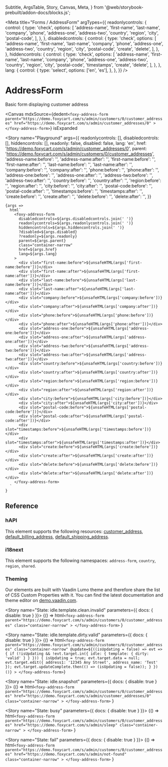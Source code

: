   Subtitle,
  ArgsTable,
  Story,
  Canvas,
  Meta,
} from '@web/storybook-prebuilt/addon-docs/blocks.js';

<Meta
  title="Forms / AddressForm"
  argTypes={{
    readonlycontrols: {
      control: {
        type: 'check',
        options: [
          'address-name',
          'first-name',
          'last-name',
          'company',
          'phone',
          'address-one',
          'address-two',
          'country',
          'region',
          'city',
          'postal-code',
        ],
      },
    },
    disabledcontrols: {
      control: {
        type: 'check',
        options: [
          'address-name',
          'first-name',
          'last-name',
          'company',
          'phone',
          'address-one',
          'address-two',
          'country',
          'region',
          'city',
          'postal-code',
          'create',
          'delete',
        ],
      },
    },
    hiddencontrols: {
      control: {
        type: 'check',
        options: [
          'address-name',
          'first-name',
          'last-name',
          'company',
          'phone',
          'address-one',
          'address-two',
          'country',
          'region',
          'city',
          'postal-code',
          'timestamps',
          'create',
          'delete',
        ],
      },
    },
    lang: {
      control: {
        type: 'select',
        options: ['en', 'es'],
      },
    },
  }}
/>

# AddressForm

<Subtitle>Basic form displaying customer address</Subtitle>

<Canvas
  mdxSource={dedent`
    <foxy-address-form
      parent="https://demo.foxycart.com/s/admin/customers/0/customer_addresses"
      href="https://demo.foxycart.com/s/admin/customer_addresses/0"
    >
    </foxy-address-form>
  `}
  isExpanded
>
  <Story
    name="Playground"
    args={{
      readonlycontrols: [],
      disabledcontrols: [],
      hiddencontrols: [],
      readonly: false,
      disabled: false,
      lang: 'en',
      href: 'https://demo.foxycart.com/s/admin/customer_addresses/0',
      parent: 'https://demo.foxycart.com/s/admin/customers/0/customer_addresses',
      'address-name:before': '',
      'address-name:after': '',
      'first-name:before': '',
      'first-name:after': '',
      'last-name:before': '',
      'last-name:after': '',
      'company:before': '',
      'company:after': '',
      'phone:before': '',
      'phone:after': '',
      'address-one:before': '',
      'address-one:after': '',
      'address-two:before': '',
      'address-two:after': '',
      'country:before': '',
      'country:after': '',
      'region:before': '',
      'region:after': '',
      'city:before': '',
      'city:after': '',
      'postal-code:before': '',
      'postal-code:after': '',
      'timestamps:before': '',
      'timestamps:after': '',
      'create:before': '',
      'create:after': '',
      'delete:before': '',
      'delete:after': '',
    }}
  >
    {args =>
      html`
        <foxy-address-form
          disabledcontrols=${args.disabledcontrols.join(' ')}
          readonlycontrols=${args.readonlycontrols.join(' ')}
          hiddencontrols=${args.hiddencontrols.join(' ')}
          ?disabled=${args.disabled}
          ?readonly=${args.readonly}
          parent=${args.parent}
          class="container-narrow"
          href=${args.href}
          lang=${args.lang}
        >
          <div slot="first-name:before">${unsafeHTML(args['first-name:before'])}</div>
          <div slot="first-name:after">${unsafeHTML(args['first-name:after'])}</div>
          <div slot="last-name:before">${unsafeHTML(args['last-name:before'])}</div>
          <div slot="last-name:after">${unsafeHTML(args['last-name:after'])}</div>
          <div slot="company:before">${unsafeHTML(args['company:before'])}</div>
          <div slot="company:after">${unsafeHTML(args['company:after'])}</div>
          <div slot="phone:before">${unsafeHTML(args['phone:before'])}</div>
          <div slot="phone:after">${unsafeHTML(args['phone:after'])}</div>
          <div slot="address-one:before">${unsafeHTML(args['address-one:before'])}</div>
          <div slot="address-one:after">${unsafeHTML(args['address-one:after'])}</div>
          <div slot="address-two:before">${unsafeHTML(args['address-two:before'])}</div>
          <div slot="address-two:after">${unsafeHTML(args['address-two:after'])}</div>
          <div slot="country:before">${unsafeHTML(args['country:before'])}</div>
          <div slot="country:after">${unsafeHTML(args['country:after'])}</div>
          <div slot="region:before">${unsafeHTML(args['region:before'])}</div>
          <div slot="region:after">${unsafeHTML(args['region:after'])}</div>
          <div slot="city:before">${unsafeHTML(args['city:before'])}</div>
          <div slot="city:after">${unsafeHTML(args['city:after'])}</div>
          <div slot="postal-code:before">${unsafeHTML(args['postal-code:before'])}</div>
          <div slot="postal-code:after">${unsafeHTML(args['postal-code:after'])}</div>
          <div slot="timestamps:before">${unsafeHTML(args['timestamps:before'])}</div>
          <div slot="timestamps:after">${unsafeHTML(args['timestamps:after'])}</div>
          <div slot="create:before">${unsafeHTML(args['create:before'])}</div>
          <div slot="create:after">${unsafeHTML(args['create:after'])}</div>
          <div slot="delete:before">${unsafeHTML(args['delete:before'])}</div>
          <div slot="delete:after">${unsafeHTML(args['delete:after'])}</div>
        </foxy-address-form>
      `
    }
  </Story>
</Canvas>

## Reference

<ArgsTable of="foxy-address-form" />

### hAPI

This element supports the following resources: [customer_address](https://api.foxycart.com/rels/customer_address), [default_billing_address](https://api.foxycart.com/rels/default_billing_address), [default_shipping_address](https://api.foxycart.com/rels/default_shipping_address).

### i18next

This element supports the following namespaces: `address-form`, `country`, `region`, `shared`.

### Theming

Our elements are built with Vaadin Lumo theme and therefore share the list of CSS Custom Properties with it. You can find the latest documentation and theme editor on [demo.vaadin.com](https://demo.vaadin.com/lumo-editor/).

<Story name="State: idle.template.clean.invalid" parameters={{ docs: { disable: true } }}>
  {() =>
    html`
      <foxy-address-form
        parent="https://demo.foxycart.com/s/admin/customers/0/customer_addresses"
        class="container-narrow"
      >
      </foxy-address-form>
    `
  }
</Story>

<Story name="State: idle.template.dirty.valid" parameters={{ docs: { disable: true } }}>
  {() => html`
    <foxy-address-form
      parent="https://demo.foxycart.com/s/admin/customers/0/customer_addresses"
      class="container-narrow"
      @update=${((isUpdating = false) => evt => {
        if (!isUpdating && !evt.target.in({ idle: { template: { dirty: 'valid' } } })) {
          isUpdating = true;
          evt.target.data = null;
          evt.target.edit({ address1: '12345 Any Street', address_name: 'Test' });
          evt.target.updateComplete.then(() => (isUpdating = false));
        }
      })()}
    >
    </foxy-address-form>
  `}
</Story>

<Story name="State: idle.snapshot" parameters={{ docs: { disable: true } }}>
  {() =>
    html`
      <foxy-address-form
        parent="https://demo.foxycart.com/s/admin/customers/0/customer_addresses"
        href="https://demo.foxycart.com/s/admin/customer_addresses/0"
        class="container-narrow"
      >
      </foxy-address-form>
    `
  }
</Story>

<Story name="State: busy" parameters={{ docs: { disable: true } }}>
  {() =>
    html`
      <foxy-address-form
        parent="https://demo.foxycart.com/s/admin/customers/0/customer_addresses"
        href="https://demo.foxycart.com/s/admin/sleep"
        class="container-narrow"
      >
      </foxy-address-form>
    `
  }
</Story>

<Story name="State: fail" parameters={{ docs: { disable: true } }}>
  {() =>
    html`
      <foxy-address-form
        parent="https://demo.foxycart.com/s/admin/customers/0/customer_addresses"
        href="https://demo.foxycart.com/s/admin/not-found"
        class="container-narrow"
      >
      </foxy-address-form>
    `
  }
</Story>
